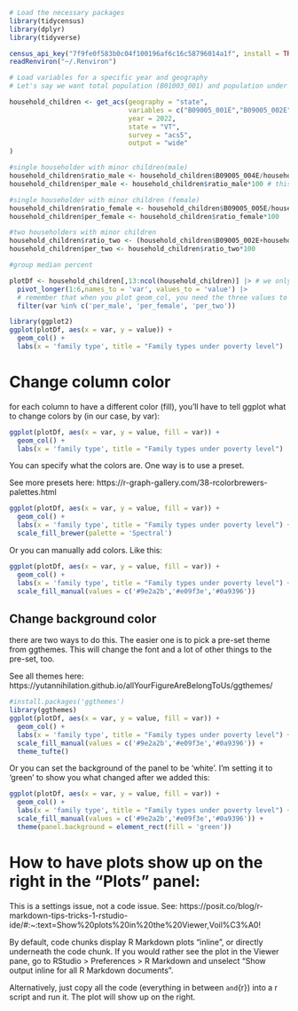 ```r
# Load the necessary packages
library(tidycensus)
library(dplyr)
library(tidyverse)
```

```r
census_api_key("7f9fe0f583b0c04f100196af6c16c58796014a1f", install = TRUE, overwrite = TRUE)
readRenviron("~/.Renviron")
```


```r

# Load variables for a specific year and geography
# Let's say we want total population (B01003_001) and population under 18 (B01001_003) for all counties in a state

household_children <- get_acs(geography = "state",
                              variables = c("B09005_001E","B09005_002E", "B09005_003E", "B09005_004E", "B09005_005E"),
                              year = 2022,
                              state = "VT",
                              survey = "acs5",
                              output = "wide"
)
```

```r
#single householder with minor children(male)
household_children$ratio_male <- household_children$B09005_004E/household_children$B09005_001E
household_children$per_male <- household_children$ratio_male*100 # this should be ratio_male not ratio_m

#single householder with minor children (female)
household_children$ratio_female <- household_children$B09005_005E/household_children$B09005_001E
household_children$per_female <- household_children$ratio_female*100

#two householders with minor children 
household_children$ratio_two <- (household_children$B09005_002E+household_children$B09005_003E)/household_children$B09005_001E
household_children$per_two <- household_children$ratio_two*100

#group median percent
```


```r
plotDf <- household_children[,13:ncol(household_children)] |> # we only need column 13 and after
  pivot_longer(1:6,names_to = 'var', values_to = 'value') |>
  # remember that when you plot geom_col, you need the three values to be three observations of the same one variable (that means in the same one column), not three different variables (or columns); then, you need another column as the x which tells us what each value stands for (permale, perfemale, pertwo). Same when you plot geom_bar, except you don't need the column for x.
  filter(var %in% c('per_male', 'per_female', 'per_two')) 
```


```r
library(ggplot2)
ggplot(plotDf, aes(x = var, y = value)) + 
  geom_col() +
  labs(x = 'family type', title = "Family types under poverty level")
```

# Change column color

for each column to have a different color (fill), you'll have to tell ggplot what to change colors by (in our case, by var):

```r
ggplot(plotDf, aes(x = var, y = value, fill = var)) + 
  geom_col() +
  labs(x = 'family type', title = "Family types under poverty level")
```

You can specify what the colors are. One way is to use a preset.

See more presets here: https://r-graph-gallery.com/38-rcolorbrewers-palettes.html

```r
ggplot(plotDf, aes(x = var, y = value, fill = var)) + 
  geom_col() +
  labs(x = 'family type', title = "Family types under poverty level") +
  scale_fill_brewer(palette = 'Spectral')
```

Or you can manually add colors. Like this:

```r
ggplot(plotDf, aes(x = var, y = value, fill = var)) + 
  geom_col() +
  labs(x = 'family type', title = "Family types under poverty level") +
  scale_fill_manual(values = c('#9e2a2b','#e09f3e','#0a9396'))
```

## Change background color

there are two ways to do this. The easier one is to pick a pre-set theme from ggthemes. This will change the font and a lot of other things to the pre-set, too.

See all themes here: https://yutannihilation.github.io/allYourFigureAreBelongToUs/ggthemes/

```r
#install.packages('ggthemes')
library(ggthemes)
ggplot(plotDf, aes(x = var, y = value, fill = var)) + 
  geom_col() +
  labs(x = 'family type', title = "Family types under poverty level") +
  scale_fill_manual(values = c('#9e2a2b','#e09f3e','#0a9396')) +
  theme_tufte()
```

Or you can set the background of the panel to be 'white'. I'm setting it to 'green' to show you what changed after we added this:
```r
ggplot(plotDf, aes(x = var, y = value, fill = var)) + 
  geom_col() +
  labs(x = 'family type', title = "Family types under poverty level") +
  scale_fill_manual(values = c('#9e2a2b','#e09f3e','#0a9396')) +
  theme(panel.background = element_rect(fill = 'green'))
```


# How to have plots show up on the right in the "Plots" panel:

This is a settings issue, not a code issue. See: https://posit.co/blog/r-markdown-tips-tricks-1-rstudio-ide/#:~:text=Show%20plots%20in%20the%20Viewer,Voil%C3%A0!

By default, code chunks display R Markdown plots “inline”, or directly underneath the code chunk. If you would rather see the plot in the Viewer pane, go to RStudio > Preferences > R Markdown and unselect “Show output inline for all R Markdown documents”.

Alternatively, just copy all the code (everything in between ``` and ```{r}) into a r script and run it. The plot will show up on the right.